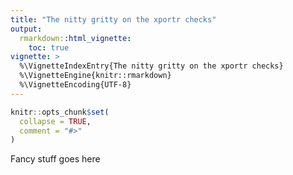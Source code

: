 ```yaml
---
title: "The nitty gritty on the xportr checks"
output: 
  rmarkdown::html_vignette:
    toc: true
vignette: >
  %\VignetteIndexEntry{The nitty gritty on the xportr checks}
  %\VignetteEngine{knitr::rmarkdown}
  %\VignetteEncoding{UTF-8}
---
```


```r
knitr::opts_chunk$set(
  collapse = TRUE,
  comment = "#>"
)
```


Fancy stuff goes here